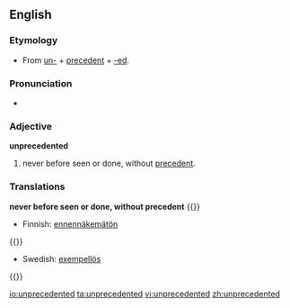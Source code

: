 ==English==

===Etymology===
*From [[un-]] + [[precedent]] + [[-ed]].

===Pronunciation===
*{{audio|en-us-unprecedented.ogg|Audio (US)}}

===Adjective===
'''unprecedented'''
#never before seen or done, without [[precedent]].

===Translations===
'''never before seen or done, without precedent'''
{{}}
*Finnish: [[ennennäkemätön]]
{{}}
*Swedish: [[exempellös]]
{{}}

[[io:unprecedented]]
[[ta:unprecedented]]
[[vi:unprecedented]]
[[zh:unprecedented]]